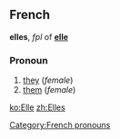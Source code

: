 ==French==
'''elles''', ''fpl'' of '''[[elle]]'''
===Pronoun===
# [[they]] (''female'')
# [[them]] (''female'')
[[Category:French pronouns]]

[[ko:Elle]]
[[zh:Elles]]